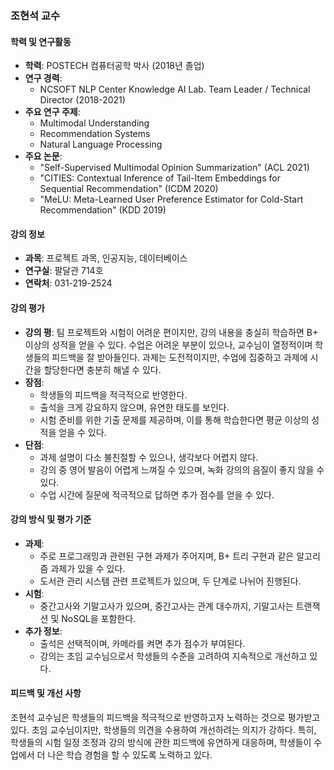 ### 조현석 교수

#### 학력 및 연구활동
- **학력**: POSTECH 컴퓨터공학 박사 (2018년 졸업)
- **연구 경력**:
  - NCSOFT NLP Center Knowledge AI Lab. Team Leader / Technical Director (2018-2021)
- **주요 연구 주제**:
  - Multimodal Understanding
  - Recommendation Systems
  - Natural Language Processing
- **주요 논문**:
  - "Self-Supervised Multimodal Opinion Summarization" (ACL 2021)
  - "CITIES: Contextual Inference of Tail-Item Embeddings for Sequential Recommendation" (ICDM 2020)
  - "MeLU: Meta-Learned User Preference Estimator for Cold-Start Recommendation" (KDD 2019)

#### 강의 정보
- **과목**: 프로젝트 과목, 인공지능, 데이터베이스
- **연구실**: 팔달관 714호
- **연락처**: 031-219-2524

#### 강의 평가
- **강의 평**: 팀 프로젝트와 시험이 어려운 편이지만, 강의 내용을 충실히 학습하면 B+ 이상의 성적을 얻을 수 있다. 수업은 어려운 부분이 있으나, 교수님이 열정적이며 학생들의 피드백을 잘 받아들인다. 과제는 도전적이지만, 수업에 집중하고 과제에 시간을 할당한다면 충분히 해낼 수 있다.
- **장점**:
  - 학생들의 피드백을 적극적으로 반영한다.
  - 출석을 크게 강요하지 않으며, 유연한 태도를 보인다.
  - 시험 준비를 위한 기출 문제를 제공하며, 이를 통해 학습한다면 평균 이상의 성적을 얻을 수 있다.
- **단점**:
  - 과제 설명이 다소 불친절할 수 있으나, 생각보다 어렵지 않다.
  - 강의 중 영어 발음이 어렵게 느껴질 수 있으며, 녹화 강의의 음질이 좋지 않을 수 있다.
  - 수업 시간에 질문에 적극적으로 답하면 추가 점수를 얻을 수 있다.

#### 강의 방식 및 평가 기준
- **과제**:
  - 주로 프로그래밍과 관련된 구현 과제가 주어지며, B+ 트리 구현과 같은 알고리즘 과제가 있을 수 있다.
  - 도서관 관리 시스템 관련 프로젝트가 있으며, 두 단계로 나뉘어 진행된다.
- **시험**:
  - 중간고사와 기말고사가 있으며, 중간고사는 관계 대수까지, 기말고사는 트랜잭션 및 NoSQL을 포함한다.
- **추가 정보**:
  - 출석은 선택적이며, 카메라를 켜면 추가 점수가 부여된다.
  - 강의는 초임 교수님으로서 학생들의 수준을 고려하여 지속적으로 개선하고 있다.

#### 피드백 및 개선 사항
조현석 교수님은 학생들의 피드백을 적극적으로 반영하고자 노력하는 것으로 평가받고 있다. 초임 교수님이지만, 학생들의 의견을 수용하여 개선하려는 의지가 강하다. 특히, 학생들의 시험 일정 조정과 강의 방식에 관한 피드백에 유연하게 대응하며, 학생들이 수업에서 더 나은 학습 경험을 할 수 있도록 노력하고 있다.